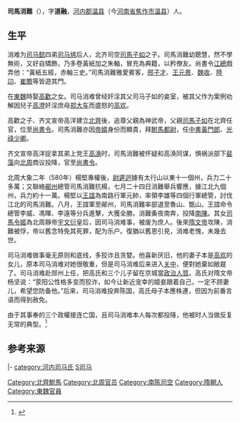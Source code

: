 '''司馬消難'''（{{bd|？||？}}），字'''道融'''，[[河內郡_(中國)|河内郡]][[温县|温县]]（今[[河南省|河南省]][[焦作市|焦作市]][[温县|温县]]）人。

== 生平 ==
消难为[[司马懿|司马懿]]四弟[[司馬馗|司马馗]]后人，北齐司空[[司馬子如|司馬子如]]之子。司馬消難幼聰慧，然不學無術，又好自矯飾，乃多卷黃紙加之朱軸，冒充為典籍，以矜僚友。尚書令[[江總|江總]]戲弄他：“黃紙五經，赤軸三史。”司馬消難雅愛賓客，[[邢子才|邢子才]]、[[王元景|王元景]]、[[魏收|魏收]]、[[陸卬|陸卬]]、[[崔贍|崔贍]]等皆遊其門。

在[[東魏|東魏]]時娶[[高歡|高歡]]之女。司马消难曾经奸淫其父司马子如的妾室，被其父作为案例劝解因兒子[[高澄|高澄]]奸淫庶母[[郑大车|郑大车]]而盛怒的[[高欢|高欢]]。

高歡之子、齐文宣帝高洋建立[[北齊|北齊]]後，追尊父親為神武帝，父親[[司馬子如|司馬子如]]在北齊任官，位至[[尚書令|尚書令]]。司馬消難亦因[[國婿|帝婿]]身份而顯貴，拜[[驸马|駙馬都尉]]，任[[中書|中書]][[黃門郎|黃門郎]]、[[光禄寺|光祿少卿]]。

齐文宣帝高洋捉拿其弟上党王[[高涣|高涣]]时，司馬消難被怀疑和高涣同谋，惧祸派部下[[裴藻_(北朝)|裴藻]]向[[北周|北周]]商议投降，官至[[尚書令|尚書令]]。

北周大象二年（580年）楊堅專權後，[[尉遲迥|尉遲迥]]據有太行山以東十一個州，兵力二十多萬；又聯絡[[鄖州|鄖州]]總管司馬消難抗楊，七月二十四日消難舉兵響應，據江北九個州，兵力約十一萬。楊堅以[[王誼|王誼]]為南路行軍元帥，率領李雄等四個行軍總管，討伐江北的司馬消難。八月，王誼軍至鄖州，司馬消難率部退至魯山、甑山。王誼命令總管李威、馮暉、李遠等分兵進擊，大獲全勝。消難夤夜南奔，投降[[陳_(南朝)|南陳]]。其女[[司馬令姬|司馬令姬]]為北周靜帝[[周静帝|宇文衍]]皇后，因司马消难事，被废为庶人。後來[[隋文帝|隋文帝]]攻陳，消難被俘，帝以舊念特免其死罪，配为乐户。復猶以舊恩引見，消难老愧，未幾去世。

司马消难做事毫无原则和底线，多狡诈且贪婪。他喜新厌旧，他的妻子本是[[高欢|高欢]]的女儿，原本司马消难对她很敬重，但是司马消难后来进入[[关中|关中]]，便對她棄如敝屣了。司马消难赴郧州上任，把高氏和三个儿子留在京城當[[政治人質|政治人質]]。高氏对隋文帝杨坚说：“荥阳公性格多变而狡诈，如今让新近宠幸的姬妾跟着自己，一定不顾妻儿，希望您防备他。”后来，司马消难投奔陈国，高氏母子本應株連，但因为前番言语而得到赦免。

由于其事奉的三个政權接连亡国，且司马消难本人每次都投降，他被时人当做反复无常的典型。<ref>{{Cite book|url=https://books.google.com/books?id=EIEZcgAACAAJ|publisher=中華書局|date=2010|isbn=978-7-101-07363-8|language=zh|last=陽玠|last2=黄大宏|title=八代談藪校箋|pages=277-278|access-date=2020-05-14|archive-date=2020-06-17|archive-url=https://web.archive.org/web/20200617054737/https://books.google.com/books?id=EIEZcgAACAAJ|dead-url=no}}</ref>

== 参考来源 ==
{{Reflist}}{{Start box}}
{{s-gov}}
|-
{{s-vacant||last=[[吳明徹|吳明徹]]}}
{{s-title|[[陳_(南朝)|南陳]][[司空|司空]]|580年－582年}}
{{s-after|[[陳叔堅|陳叔堅]]}}
{{end box}}
[[category:河内司马氏|category:河内司马氏]]
[[category:南北朝人|S司马]]
[[Category:北齊駙馬|Category:北齊駙馬]]
[[Category:北周官员|Category:北周官员]]
[[Category:南陈司空|Category:南陈司空]]
[[Category:隋朝人|Category:隋朝人]]
[[Category:東魏官員|Category:東魏官員]]